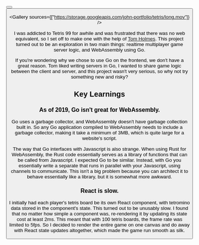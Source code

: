 
<ProjectLayout title="Multiplayer Tetris">

<ButtonGroup>
  <Button
    icon="sports_esports"
    href="https://johnqian.com/tetris"
    text="Play"
  />
  <Button
    icon="code"
    href="https://github.com/Xyzrr/xyzrr.github.io"
    text="Code"
  />
</ButtonGroup>

<Gallery
  sources={["https://storage.googleapis.com/john-portfolio/tetris/long.mov"]}
/>

I was addicted to Tetris 99 for awhile and was frustrated that there was no web equivalent, so I set off to make one with the help of [Tom Holmes](https://github.com/tsholmes). This project turned out to be an exploration in two main things: realtime multiplayer game server logic, and WebAssembly using Go.

If you're wondering why we chose to use Go on the frontend, we don't have a great reason. Tom liked writing servers in Go, I wanted to share game logic between the client and server, and this project wasn't very serious, so why not try something new and risky?

## Key Learnings

### As of 2019, Go isn't great for WebAssembly.

Go uses a garbage collector, and WebAssembly doesn't have garbage collection built in. So any Go application compiled to WebAssembly needs to include a garbage collector, making it take a minimum of 3MB, which is quite large for a website's script.

The way that Go interfaces with Javascript is also strange. When using Rust for WebAssembly, the Rust code essentially serves as a library of functions that can be called from Javascript. I expected Go to be similar. Instead, with Go you essentially write a separate that runs in parallel with your Javascript, using channels to communicate. This isn't a big problem because you can architect it to behave essentially like a library, but it is somewhat more awkward.

### React is slow.

I initially had each player's tetris board be its own React component, with tetromino data stored in the component's state. This turned out to be unusably slow. I found that no matter how simple a component was, re-rendering it by updating its state cost at least 2ms. This meant that with 100 tetris boards, the frame rate was limited to 5fps. So I decided to render the entire game on one canvas and do away with React state updates altogether, which made the game run smooth as silk.

</ProjectLayout>
